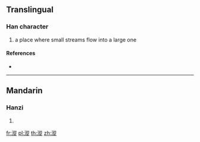 ==Translingual==

===Han character===
{{Han char|rn=85|rad=水|as=11|sn=14|four=38181|canj=EHOO}}

# a place where small streams flow into a large one

====References====
* {{Han ref|kx=0645.120|dkj=18119|dj=1054.050|hdz=31725.080|uh=6F0E|ud=28430|bh=E2AC|bd=58028}}

----

==Mandarin==

===Hanzi===
{{cmn-hanzi|pin=[[cóng]] ([[cong2]])|wg=ts'ung<sup>2</sup>}}

# {{defn|lang=cmn|sort=水11}}

[[fr:漎]]
[[pl:漎]]
[[th:漎]]
[[zh:漎]]